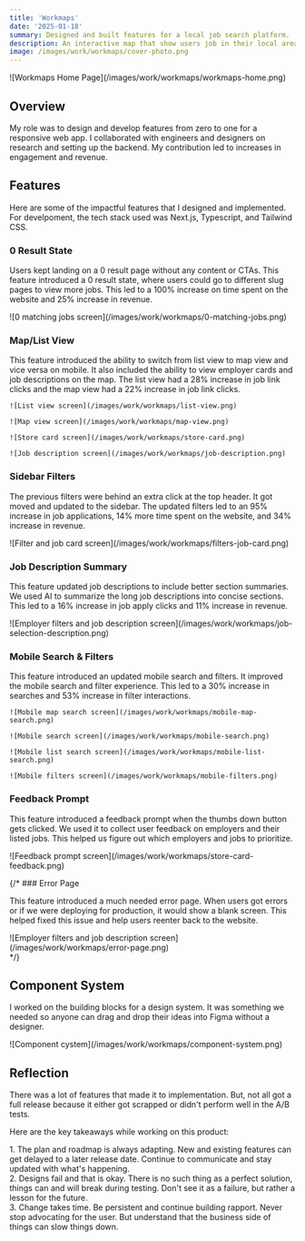 ```yaml
---
title: 'Workmaps'
date: '2025-01-18'
summary: Designed and built features for a local job search platform.
description: An interactive map that show users job in their local area.
image: /images/work/workmaps/cover-photo.png
---
```


<div className="pb-4"> 
![Workmaps Home Page](/images/work/workmaps/workmaps-home.png)
</div>

## Overview

My role was to design and develop features from zero to one for a responsive web app. I collaborated with engineers and designers on research and setting up the backend. My contribution led to increases in engagement and revenue.

## Features

Here are some of the impactful features that I designed and implemented. For develpoment, the tech stack used was Next.js, Typescript, and Tailwind CSS. 

### 0 Result State

Users kept landing on a 0 result page without any content or CTAs. This feature introduced a 0 result state, where users could go to different slug pages to view more jobs. This led to a 100% increase on time spent on the website and 25% increase in revenue.

<div className="py-4">
![0 matching jobs screen](/images/work/workmaps/0-matching-jobs.png)
</div>

### Map/List View

This feature introduced the ability to switch from list view to map view and vice versa on mobile. It also included the ability to view employer cards and job descriptions on the map. The list view had a 28% increase in job link clicks and the map view had a 22% increase in job link clicks.

<div className="projectImageGrid pt-4">

    ![List view screen](/images/work/workmaps/list-view.png)

    ![Map view screen](/images/work/workmaps/map-view.png)

    ![Store card screen](/images/work/workmaps/store-card.png)

    ![Job description screen](/images/work/workmaps/job-description.png)

</div>

### Sidebar Filters

The previous filters were behind an extra click at the top header. It got moved and updated to the sidebar. The updated filters led to an 95% increase in job applications, 14% more time spent on the website, and 34% increase in revenue.

<div className="py-4">
![Filter and job card screen](/images/work/workmaps/filters-job-card.png)
</div>

### Job Description Summary

This feature updated job descriptions to include better section summaries. We used AI to summarize the long job descriptions into concise sections. This led to a 16% increase in job apply clicks and 11% increase in revenue.

<div className="py-4">
![Employer filters and job description screen](/images/work/workmaps/job-selection-description.png)
</div>

### Mobile Search & Filters

This feature introduced an updated mobile search and filters. It improved the mobile search and filter experience. This led to a 30% increase in searches and 53% increase in filter interactions. 

<div className="projectImageGrid pt-4">

    ![Mobile map search screen](/images/work/workmaps/mobile-map-search.png)

    ![Mobile search screen](/images/work/workmaps/mobile-search.png)

    ![Mobile list search screen](/images/work/workmaps/mobile-list-search.png)

    ![Mobile filters screen](/images/work/workmaps/mobile-filters.png)

</div>

### Feedback Prompt

This feature introduced a feedback prompt when the thumbs down button gets clicked. We used it to collect user feedback on employers and their listed jobs. This helped us figure out which employers and jobs to prioritize.

<div className="py-4">
![Feedback prompt screen](/images/work/workmaps/store-card-feedback.png)
</div>

{/* ### Error Page

This feature introduced a much needed error page. When users got errors or if we were deploying for production, it would show a blank screen. This helped fixed this issue and help users reenter back to the website.

<div className="py-4">
![Employer filters and job description screen](/images/work/workmaps/error-page.png)
</div> */}


## Component System

I worked on the building blocks for a design system. It was something we needed so anyone can drag and drop their ideas into Figma without a designer.

<div className="py-4">
![Component cystem](/images/work/workmaps/component-system.png)
</div>

## Reflection

There was a lot of features that made it to implementation. But, not all got a full release because it either got scrapped or didn't perform well in the A/B tests. 

Here are the key takeaways while working on this product:

<div className="keyTakeaways">
  1. <span className="font-semibold">The plan and roadmap is always adapting.</span> New and
  existing features can get delayed to a later release date. Continue to communicate and stay
  updated with what's happening.
</div>

<div className="keyTakeaways">
  2. <span className="font-semibold">Designs fail and that is okay.</span> There is no such thing as
  a perfect solution, things can and will break during testing. Don't see it as a failure, but
  rather a lesson for the future.
</div>

<div className="keyTakeaways">
  3. <span className="font-semibold">Change takes time.</span> Be persistent and continue building
  rapport. Never stop advocating for the user. But understand that the business side of things can
  slow things down.
</div>

